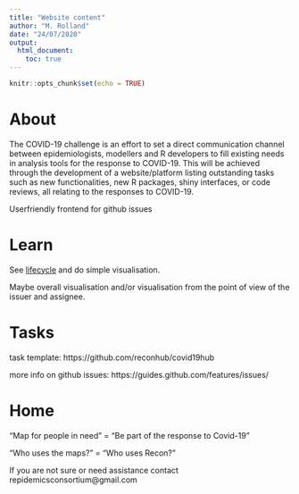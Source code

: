 ```yaml
---
title: "Website content"
author: "M. Rolland"
date: "24/07/2020"
output: 
  html_document:
    toc: true
---
```


```r
knitr::opts_chunk$set(echo = TRUE)
```

# About

The COVID-19 challenge is an effort to set a direct communication channel between epidemiologists, modellers and R developers to fill existing needs in analysis tools for the response to COVID-19. This will be achieved through the development of a website/platform listing outstanding tasks such as new functionalities, new R packages, shiny interfaces, or code reviews, all relating to the responses to COVID-19.

Userfriendly frontend for github issues

# Learn

See [lifecycle](https://docs.google.com/document/d/1nJ-3z9_Sjt1H5QObYqcCJwlX12t9PWyj6JVMF-_GljE/edit#heading=h.4l7j2el395j0) and do simple visualisation.

Maybe overall visualisation and/or visualisation from the point of view of the issuer and assignee.

# Tasks

task template: https://github.com/reconhub/covid19hub  

more info on github issues: https://guides.github.com/features/issues/  

# Home

"Map for people in need" = "Be part of the response to Covid-19"

"Who uses the maps?" = "Who uses Recon?"

If you are not sure or need assistance contact repidemicsconsortium@gmail.com


